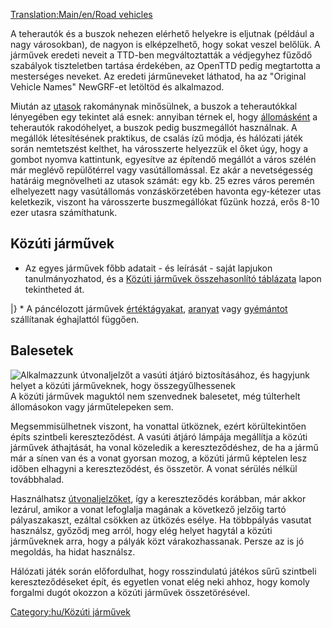 {{en/-}}[[Translation:Main/en/Road vehicles]]{{hu/Tartalomjegyzék}}

A teherautók és a buszok nehezen elérhető helyekre is eljutnak (például a nagy városokban), de nagyon is elképzelhető, hogy sokat veszel belőlük. A járművek eredeti neveit a TTD-ben megváltoztatták a védjegyhez fűződő szabályok tiszteletben tartása érdekében, az OpenTTD pedig megtartotta a mesterséges neveket. Az eredeti járműneveket láthatod, ha az "Original Vehicle Names" NewGRF-et letöltöd és alkalmazod.

Miután az [[Main/hu/Utasok|utasok]] rakománynak minősülnek, a buszok a teherautókkal lényegében egy tekintet alá esnek: annyiban térnek el, hogy [[Main/hu/Állomások|állomásként]] a teherautók rakodóhelyet, a buszok pedig buszmegállót használnak. A megállók létesítésének praktikus, de csalás ízű módja, és hálózati játék során nemtetszést kelthet, ha városszerte helyezzük el őket úgy, hogy a {{en/Keypress|CTRL}} gombot nyomva kattintunk, egyesítve az építendő megállót a város szélén már meglévő repülőtérrel vagy vasútállomással. Ez akár a nevetségesség határáig megnövelheti az utasok számát: egy kb. 25 ezres város peremén elhelyezett nagy vasútállomás vonzáskörzetében havonta egy-kétezer utas keletkezik, viszont ha városszerte buszmegállókat fűzünk hozzá, erős 8-10 ezer utasra számíthatunk.
== Közúti járművek ==
* Az egyes járművek főbb adatait - és leírását - saját lapjukon tanulmányozhatod, és a [[Main/hu/Közúti járművek összehasonlító táblázata|Közúti járművek összehasonlító táblázata]] lapon tekintheted át.
{{Template:JárműTáblázat/Fejléc/Hu}}
{{Template:VehicleTable/Header|Utasokhoz és levelekhez}}
{{Template:VehicleTable/Row
|
*[[Main/hu/Buszok|Buszok]]
*[[Main/hu/Levélszállítók|Levélszállítók]]
|
*[[Main/hu/Buszok|Buszok]]
*[[Main/hu/Levélszállítók|Levélszállítók]]
|
*[[Main/hu/Buszok|Buszok]]
*[[Main/hu/Levélszállítók|Levélszállítók]]
|
*[[Main/hu/Buszok|Buszok]]
*[[Main/hu/Levélszállítók|Levélszállítók]]
}}
{{en/VehicleTable/Header|Általános rakományhoz}}
{{en/VehicleTable/Row|
*[[Main/hu/Olajszállítók|Olajszállítók]]
*[[Main/hu/Áruszállítók|Áruszállítók]]
*[[Main/hu/Gabonaszállítók|Gabonaszállítók]]
*[[Main/hu/Állatszállítók|Állatszállítók]]
*[[Main/hu/Faszállítók|Faszállítók]]
|
*[[Main/hu/Olajszállítók|Olajszállítók]]
*[[Main/hu/Áruszállítók|Áruszállítók]]
*[[Main/hu/Gabonaszállítók|Gabonaszállítók]]
*[[Main/hu/Állatszállítók|Állatszállítók]]
*[[Main/hu/Faszállítók|Faszállítók]]
|
*[[Main/hu/Olajszállítók|Olajszállítók]]
*[[Main/hu/Áruszállítók|Áruszállítók]]
*[[Main/hu/Gabonaszállítók|Gabonaszállítók]]
* -
*[[Main/hu/Faszállítók|Faszállítók]]
|
*[[Main/hu/Kólaszállítók|Kólaszállítók]]
*[[Main/hu/Cukorkaszállítók|Cukorkaszállítók]]
*[[Main/hu/Játékszállítók|Játékszállítók]]
*[[Main/hu/Elemszállítók|Elemszállítók]]
*[[Main/hu/Vattacukor-szállítók|Vattacukor-szállítók]]
}}
{{en/VehicleTable/Header|Hasonló rakományokhoz}}
{{en/VehicleTable/Row|
*[[Main/hu/Páncélkocsik|Páncélkocsik]]*
*[[Main/hu/Szénszállítók|Szénszállítók]]
*[[Main/hu/Vasércszállítók|Vasércszállítók]]
*[[Main/hu/Acélszállítók|Acélszállítók]]
* -
|
*[[Main/hu/Páncélkocsik|Páncélkocsik]]*
*[[Main/hu/Szénszállítók|Szénszállítók]]
* -
*[[Main/hu/Papírszállítók|Papírszállítók]]
*[[Main/hu/Ételszállítók|Ételszállítók]]
|
*[[Main/hu/Páncélkocsik|Páncélkocsik]]*
* -
*[[Main/hu/Rézércszállítók|Rézércszállítók]]
* -
*[[Main/hu/Ételszállítók|Ételszállítók]]
|
* -
*[[Main/hu/Cukorszállítók|Cukorszállítók]]
* -
* -
* -
}}
{{en/VehicleTable/Header|Egyéb}}
{{en/VehicleTable/Row|
|
|
*[[Main/hu/Vízszállítók|Vízszállítók]]
*[[Main/hu/Gyümölcsszállítók|Gyümölcsszállítók]]
*[[Main/hu/Gumiszállítók|Gumiszállítók]]
|
*[[Main/hu/Buborékszállítók|Buborékszállítók]]
*[[Main/hu/Szénsavasital-szállítók|Szénsavasital-szállítók]]
*[[Main/hu/Műanyagszállítók|Műanyagszállítók]]
*[[Main/hu/Tejkaramellaszállítók|Tejkaramella-szállítók]]
}}
|}
<nowiki>*</nowiki> A páncélozott járművek [[Main/hu/Értéktárgyak|értéktágyakat]], [[Main/hu/Arany|aranyat]] vagy [[Main/hu/Gyémánt|gyémántot]] szállítanak éghajlattól függően.
==Balesetek==
[[File:en/Roadvehicledualtrack.png|right|frame|Alkalmazzunk útvonaljelzőt a vasúti átjáró biztosításához, és hagyjunk helyet a közúti járműveknek, hogy összegyűlhessenek]]
A közúti járművek maguktól nem szenvednek balesetet, még túlterhelt állomásokon vagy járműtelepeken sem. 

Megsemmisülhetnek viszont, ha vonattal ütköznek, ezért körültekintően építs szintbeli kereszteződést. A vasúti átjáró lámpája megállítja a közúti járművek áthajtását, ha vonal közeledik a kereszteződéshez, de ha a jármű már a sínen van és a vonat gyorsan mozog, a közúti jármű képtelen lesz időben elhagyni a  kereszteződést, és összetör. A vonat sérülés nélkül továbbhalad.

Használhatsz [[Main/en/Jelzők/Hu#Útvonaljelzők|útvonaljelzőket]], így a kereszteződés korábban, már akkor lezárul, amikor a vonat lefoglalja magának a következő jelzőig tartó pályaszakaszt, ezáltal csökken az ütközés esélye. Ha többpályás vasutat használsz, győződj meg arról, hogy elég helyet hagytál a közúti járműveknek arra, hogy a pályák közt várakozhassanak. Persze az is jó megoldás, ha hidat használsz.

Hálózati játék során előfordulhat, hogy rosszindulatú játékos sűrű szintbeli kereszteződéseket épít, és egyetlen vonat elég neki ahhoz, hogy komoly forgalmi dugót okozzon a közúti járművek összetörésével.

[[Category:hu/Közúti járművek]]